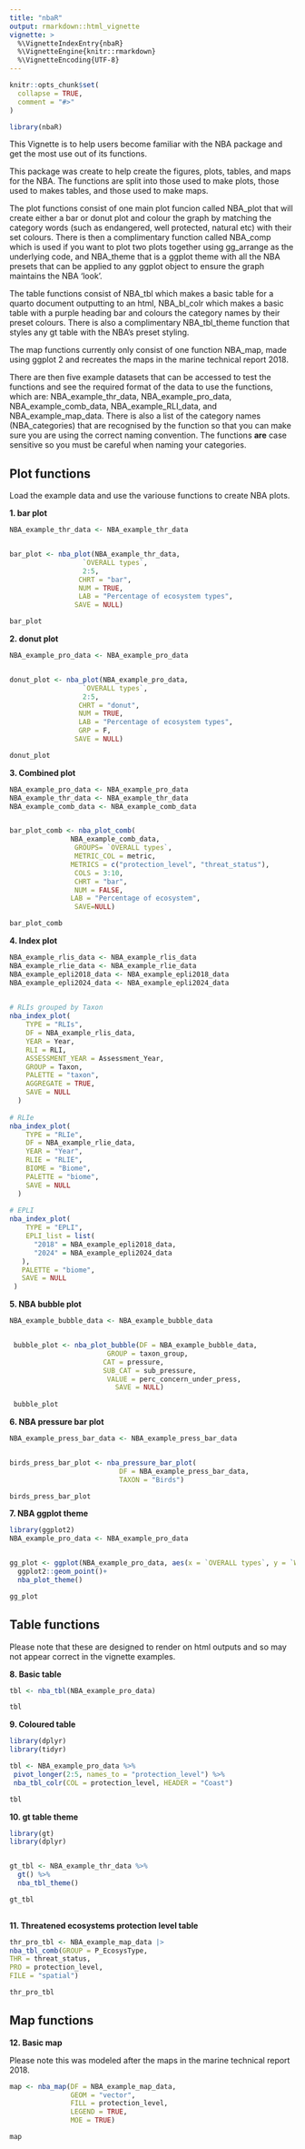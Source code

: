 ```yaml
---
title: "nbaR"
output: rmarkdown::html_vignette
vignette: >
  %\VignetteIndexEntry{nbaR}
  %\VignetteEngine{knitr::rmarkdown}
  %\VignetteEncoding{UTF-8}
---
```


```r
knitr::opts_chunk$set(
  collapse = TRUE,
  comment = "#>"
)
```

```r
library(nbaR)
```

This Vignette is to help users become familiar with the NBA package and get the most use out of its functions. 

This package was create to help create the figures, plots, tables, and maps for the NBA. The functions are split into those used to make plots, those used to makes tables, and those used to make maps. 

The plot functions consist of one main plot funcion called NBA_plot that will create either a bar or donut plot and colour the graph by matching the category words (such as endangered, well protected, natural etc) with their set colours. There is then a complimentary function called NBA_comp which is used if you want to plot two plots together using gg_arrange as the underlying code, and NBA_theme that is a ggplot theme with all the NBA presets that can be applied to any ggplot object to ensure the graph maintains the NBA 'look'. 

The table functions consist of NBA_tbl which makes a basic table for a quarto document outputting to an html, NBA_bl_colr which makes a basic table with a purple heading bar and colours the category names by their preset colours. There is also a complimentary NBA_tbl_theme function that styles any gt table with the NBA's preset styling. 

The map functions currently only consist of one function NBA_map, made using ggplot 2 and recreates the maps in the marine technical report 2018. 

There are then five example datasets that can be accessed to test the functions and see the required format of the data to use the functions, which are: NBA_example_thr_data, NBA_example_pro_data, NBA_example_comb_data, NBA_example_RLI_data, and NBA_example_map_data. There is also a list of the category names (NBA_categories) that are recognised by the function so that you can make sure you are using the correct naming convention. The functions **are** case sensitive so you must be careful when naming your categories.


## Plot functions

Load the example data and use the variouse functions to create NBA plots. 

**1. bar plot**

```r
NBA_example_thr_data <- NBA_example_thr_data


bar_plot <- nba_plot(NBA_example_thr_data,
                  `OVERALL types`,
                  2:5,
                 CHRT = "bar",
                 NUM = TRUE,
                 LAB = "Percentage of ecosystem types",
                SAVE = NULL)

bar_plot


```



**2. donut plot**

```r
NBA_example_pro_data <- NBA_example_pro_data


donut_plot <- nba_plot(NBA_example_pro_data,
                  `OVERALL types`,
                  2:5,
                 CHRT = "donut",
                 NUM = TRUE,
                 LAB = "Percentage of ecosystem types",
                 GRP = F,
                SAVE = NULL)

donut_plot


```



**3. Combined plot**

```r
NBA_example_pro_data <- NBA_example_pro_data
NBA_example_thr_data <- NBA_example_thr_data
NBA_example_comb_data <- NBA_example_comb_data


bar_plot_comb <- nba_plot_comb(
               NBA_example_comb_data,
                GROUPS= `OVERALL types`,
                METRIC_COL = metric,
               METRICS = c("protection_level", "threat_status"),
                COLS = 3:10,
                CHRT = "bar",
                NUM = FALSE,
               LAB = "Percentage of ecosystem",
                SAVE=NULL)

bar_plot_comb


```



**4. Index plot**

```r
NBA_example_rlis_data <- NBA_example_rlis_data 
NBA_example_rlie_data <- NBA_example_rlie_data
NBA_example_epli2018_data <- NBA_example_epli2018_data
NBA_example_epli2024_data <- NBA_example_epli2024_data

 
# RLIs grouped by Taxon
nba_index_plot(
    TYPE = "RLIs",
    DF = NBA_example_rlis_data,
    YEAR = Year,
    RLI = RLI,
    ASSESSMENT_YEAR = Assessment_Year,
    GROUP = Taxon,
    PALETTE = "taxon",
    AGGREGATE = TRUE,
    SAVE = NULL
  )
 
# RLIe
nba_index_plot(
    TYPE = "RLIe",
    DF = NBA_example_rlie_data,
    YEAR = "Year",
    RLIE = "RLIE",
    BIOME = "Biome",
    PALETTE = "biome",
    SAVE = NULL
  )
 
# EPLI
nba_index_plot(
    TYPE = "EPLI",
    EPLI_list = list(
      "2018" = NBA_example_epli2018_data,
      "2024" = NBA_example_epli2024_data
   ),
   PALETTE = "biome",
   SAVE = NULL
 )


```



**5. NBA bubble plot**

```r
NBA_example_bubble_data <- NBA_example_bubble_data


 bubble_plot <- nba_plot_bubble(DF = NBA_example_bubble_data,
                        GROUP = taxon_group,
                       CAT = pressure,
                       SUB_CAT = sub_pressure,
                        VALUE = perc_concern_under_press,
                          SAVE = NULL)
                         
 bubble_plot


```

**6. NBA pressure bar plot**
```r
NBA_example_press_bar_data <- NBA_example_press_bar_data


birds_press_bar_plot <- nba_pressure_bar_plot(
                           DF = NBA_example_press_bar_data,
                           TAXON = "Birds")

birds_press_bar_plot


```

**7. NBA ggplot theme**

```r
library(ggplot2)
NBA_example_pro_data <- NBA_example_pro_data


gg_plot <- ggplot(NBA_example_pro_data, aes(x = `OVERALL types`, y = `Well Protected`))+
  ggplot2::geom_point()+
  nba_plot_theme()

gg_plot


```


## Table functions

Please note that these are designed to render on html outputs and so may not appear correct in the vignette examples. 



**8. Basic table**
```r

tbl <- nba_tbl(NBA_example_pro_data)

tbl

```



**9. Coloured table**

```r

library(dplyr)
library(tidyr)

tbl <- NBA_example_pro_data %>%
 pivot_longer(2:5, names_to = "protection_level") %>%
 nba_tbl_colr(COL = protection_level, HEADER = "Coast")

tbl
```




**10. gt table theme**

```r
library(gt)
library(dplyr)


gt_tbl <- NBA_example_thr_data %>% 
  gt() %>% 
  nba_tbl_theme()

gt_tbl
  
```



**11. Threatened ecosystems protection level table**

```r
thr_pro_tbl <- NBA_example_map_data |>
nba_tbl_comb(GROUP = P_EcosysType,
THR = threat_status,
PRO = protection_level, 
FILE = "spatial")

thr_pro_tbl
```



## Map functions


**12. Basic map**

Please note this was modeled after the maps in the marine technical report 2018.

```r

map <- nba_map(DF = NBA_example_map_data,
               GEOM = "vector", 
               FILL = protection_level, 
               LEGEND = TRUE, 
               MOE = TRUE)

map
```









